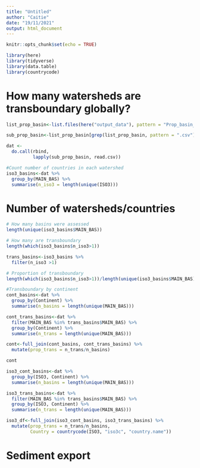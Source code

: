 ```yaml
---
title: "Untitled"
author: "Caitie"
date: "19/11/2021"
output: html_document
---
```


```r
knitr::opts_chunk$set(echo = TRUE)
```

```r
library(here)
library(tidyverse)
library(data.table)
library(countrycode)
```

# How many watersheds are transboundary globally?

```r
list_prop_basin<-list.files(here("output_data"), pattern = "Prop_basin_iso3", full.names = TRUE)

sub_prop_basin<-list_prop_basin[grep(list_prop_basin, pattern = ".csv")] 

dat <- 
  do.call(rbind,
          lapply(sub_prop_basin, read.csv))

```

```r
#Count number of countries in each watershed
iso3_basins<-dat %>% 
  group_by(MAIN_BAS) %>% 
  summarise(n_iso3 = length(unique(ISO3))) 
```

# Number of watersheds/countries

```r
# How many basins were assessed
length(unique(iso3_basins$MAIN_BAS))

# How many are transboundary
length(which(iso3_basins$n_iso3>1))

trans_basins<-iso3_basins %>% 
  filter(n_iso3 >1)

# Proportion of transboundary
length(which(iso3_basins$n_iso3>1))/length(unique(iso3_basins$MAIN_BAS))
```


```r
#Transboundary by continent
cont_basins<-dat %>% 
  group_by(Continent) %>% 
  summarise(n_basins = length(unique(MAIN_BAS)))

cont_trans_basins<-dat %>% 
  filter(MAIN_BAS %in% trans_basins$MAIN_BAS) %>% 
  group_by(Continent) %>% 
  summarise(n_trans = length(unique(MAIN_BAS)))

cont<-full_join(cont_basins, cont_trans_basins) %>% 
  mutate(prop_trans = n_trans/n_basins)

cont
```



```r
iso3_cont_basins<-dat %>% 
  group_by(ISO3, Continent) %>% 
  summarise(n_basins = length(unique(MAIN_BAS)))

iso3_trans_basins<-dat %>% 
  filter(MAIN_BAS %in% trans_basins$MAIN_BAS) %>% 
  group_by(ISO3, Continent) %>% 
  summarise(n_trans = length(unique(MAIN_BAS)))

iso3_df<-full_join(iso3_cont_basins, iso3_trans_basins) %>% 
  mutate(prop_trans = n_trans/n_basins,
         Country = countrycode(ISO3, "iso3c", "country.name"))
```

# Sediment export

```r

```


